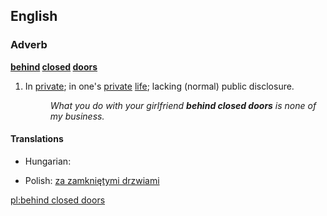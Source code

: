 ==English==

===Adverb===
'''[[behind]] [[closed]] [[doors]]'''

# {{context|prepositional phrase|idiom}} In [[private]]; in one's [[private]] [[life]]; lacking (normal) public disclosure.
#: ''What you do with your girlfriend '''behind closed doors''' is none of my business.''

====Translations====
{{trans-top|in private}}
* Hungarian: {{t|hu|zárt ajtók mögött}}
{{trans-mid}}
* Polish: [[za zamkniętymi drzwiami]]
{{trans-bottom}}

[[pl:behind closed doors]]